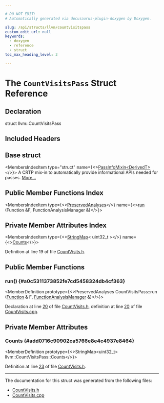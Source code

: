 ```yaml
---

# DO NOT EDIT!
# Automatically generated via docusaurus-plugin-doxygen by Doxygen.

slug: /api/structs/llvm/countvisitspass
custom_edit_url: null
keywords:
  - doxygen
  - reference
  - struct
toc_max_heading_level: 3

---
```





# The `CountVisitsPass` Struct Reference

<DoxygenPage pluginConfig={pluginConfig}>



## Declaration

<CodeBlock>struct llvm::CountVisitsPass</CodeBlock>

## Included Headers

<IncludesList>
<IncludesListItem
  filePath="llvm/Transforms/Utils/CountVisits.h"
  permalink="/docs/api/files/include/include/llvm/include/llvm/transforms/include/llvm/transforms/utils/countvisits-h"
  isLocal="true" />
</IncludesList>

## Base struct

<MembersIndex>

<MembersIndexItem
  type="struct"
  name={<><a href="/docs/api/structs/llvm/passinfomixin">PassInfoMixin&lt;DerivedT&gt;</a></>}>
A CRTP mix-in to automatically provide informational APIs needed for passes. <a href="/docs/api/structs/llvm/passinfomixin/#details">More...</a>
</MembersIndexItem>

</MembersIndex>

## Public Member Functions Index

<MembersIndex>

<MembersIndexItem
  type={<><a href="/docs/api/classes/llvm/preservedanalyses">PreservedAnalyses</a></>}
  name={<><a href="#a0c5311373852fe7cd5458324db4cf363">run</a> (Function &amp;F, FunctionAnalysisManager &amp;)</>}>
</MembersIndexItem>

</MembersIndex>

## Private Member Attributes Index

<MembersIndex>

<MembersIndexItem
  type={<><a href="/docs/api/classes/llvm/stringmap">StringMap</a>&lt; uint32&#95;t &gt;</>}
  name={<><a href="#add0716c90902ca5766e8e4c4937e8464">Counts</a></>}>
</MembersIndexItem>

</MembersIndex>


Definition at line 19 of file <a href="/docs/api/files/include/include/llvm/include/llvm/transforms/include/llvm/transforms/utils/countvisits-h">CountVisits.h</a>.

<SectionDefinition>

## Public Member Functions

### run() {#a0c5311373852fe7cd5458324db4cf363}

<MemberDefinition
  prototype={<>PreservedAnalyses CountVisitsPass::run (<a href="/docs/api/classes/llvm/function">Function</a> &amp; F, <a href="/docs/api/namespaces/llvm/#adce09a5a0de0e3177eb00e932734af2f">FunctionAnalysisManager</a> &amp;)</>}>

Declaration at line <a href="/docs/api/files/include/include/llvm/include/llvm/transforms/include/llvm/transforms/utils/countvisits-h/#l00020">20</a> of file <a href="/docs/api/files/include/include/llvm/include/llvm/transforms/include/llvm/transforms/utils/countvisits-h">CountVisits.h</a>, definition at line <a href="/docs/api/files/lib/lib/transforms/lib/transforms/utils/countvisits-cpp/#l00020">20</a> of file <a href="/docs/api/files/lib/lib/transforms/lib/transforms/utils/countvisits-cpp">CountVisits.cpp</a>.
</MemberDefinition>

</SectionDefinition>

<SectionDefinition>

## Private Member Attributes

### Counts {#add0716c90902ca5766e8e4c4937e8464}

<MemberDefinition
  prototype={<>StringMap&lt;uint32&#95;t&gt; llvm::CountVisitsPass::Counts</>}>

Definition at line <a href="/docs/api/files/include/include/llvm/include/llvm/transforms/include/llvm/transforms/utils/countvisits-h/#l00023">23</a> of file <a href="/docs/api/files/include/include/llvm/include/llvm/transforms/include/llvm/transforms/utils/countvisits-h">CountVisits.h</a>.
</MemberDefinition>

</SectionDefinition>

<hr/>

The documentation for this struct was generated from the following files:

<ul>
<li><a href="/docs/api/files/include/include/llvm/include/llvm/transforms/include/llvm/transforms/utils/countvisits-h">CountVisits.h</a></li>
<li><a href="/docs/api/files/lib/lib/transforms/lib/transforms/utils/countvisits-cpp">CountVisits.cpp</a></li>
</ul>

</DoxygenPage>

